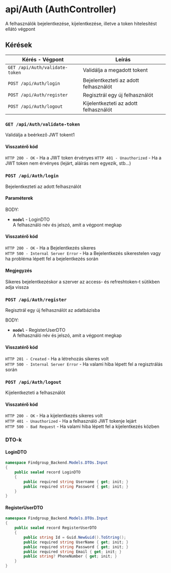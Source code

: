 # api/Auth (AuthController)
A felhasználók bejelentkezése, kijelentkezése, illetve a token hitelesítést ellátó végpont
## Kérések
| Kérés - Végpont | Leírás |
| --------------- | ------ |
| `GET /api/Auth/validate-token` | Validálja a megadott tokent|
| `POST /api/Auth/login` | Bejelentkezteti az adott felhasználót |
| `POST /api/Auth/register` | Regisztrál egy új felhasználót |
| `POST /api/Auth/logout` | Kijelentkezteti az adott felhasználót |

### `GET /api/Auth/validate-token`
Validálja a beérkező JWT tokent1

#### Visszatérő kód
`HTTP 200 - OK` - Ha a JWT token érvényes
`HTTP 401 - Unauthorized` - Ha a JWT token nem érvényes (lejárt, aláírás nem egyezik, stb...)

### `POST /api/Auth/login`
Bejelentkezteti az adott felhasználót

#### Paraméterek
BODY:
  - **`model`** - LoginDTO <br/>
  A felhasználó név és jelszó, amit a végpont megkap

#### Visszatérő kód
`HTTP 200 - OK` -  Ha a Bejelentkezés sikeres <br/>
`HTTP 500 - Internal Server Error` -  Ha a Bejelentkezés sikerestelen vagy ha probléma lépett fel a bejelentkezés során <br/>

#### Megjegyzés
Sikeres bejelentkezéskor a szerver az access- és refreshtoken-t sütikben adja vissza


### `POST /api/Auth/register`
Regisztrál egy új felhasználót az adatbázisba

BODY:
  - **`model`** - RegisterUserDTO <br/>
  A felhasználó név és jelszó, amit a végpont megkap

#### Visszatérő kód
`HTTP 201 - Created` - Ha a létrehozás sikeres volt <br/>
`HTTP 500 - Internal Server Error` - Ha valami hiba lépett fel a regisztrálás során


### `POST /api/Auth/logout`
Kijelentkezteti a felhasználót

#### Visszatérő kód
`HTTP 200 - OK` - Ha a kijelentkezés sikeres volt<br/>
`HTTP 401 - Unauthorized` - Ha a  felhasználó JWT tokenje lejárt<br/>
`HTTP 500 - Bad Request` - Ha valami hiba lépett fel a  kijelentkezés közben

### DTO-k

#### LoginDTO
```cs
namespace Findgroup_Backend.Models.DTOs.Input
{
    public sealed record LoginDTO
    {
        public required string Username { get; init; }
        public required string Password { get; init; }
    }
}
```
#### RegisterUserDTO
```cs
namespace Findgroup_Backend.Models.DTOs.Input
{
    public sealed record RegisterUserDTO
    {
        public string Id = Guid.NewGuid().ToString();
        public required string UserName { get; init; }
        public required string Password { get; init; }
        public required string Email { get; init; }
        public string? PhoneNumber { get; init; }
    }
}

```
